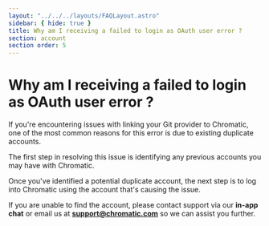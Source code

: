 ```yaml
---
layout: "../../../layouts/FAQLayout.astro"
sidebar: { hide: true }
title: Why am I receiving a failed to login as OAuth user error ?
section: account
section order: 5
---
```


# Why am I receiving a failed to login as OAuth user error ?

If you're encountering issues with linking your Git provider to Chromatic, one of the most common reasons for this error is due to existing duplicate accounts.

The first step in resolving this issue is identifying any previous accounts you may have with Chromatic.

Once you've identified a potential duplicate account, the next step is to log into Chromatic using the account that's causing the issue.

If you are unable to find the account, please contact support via our **in-app chat** or email us at **support@chromatic.com** so we can assist you further.